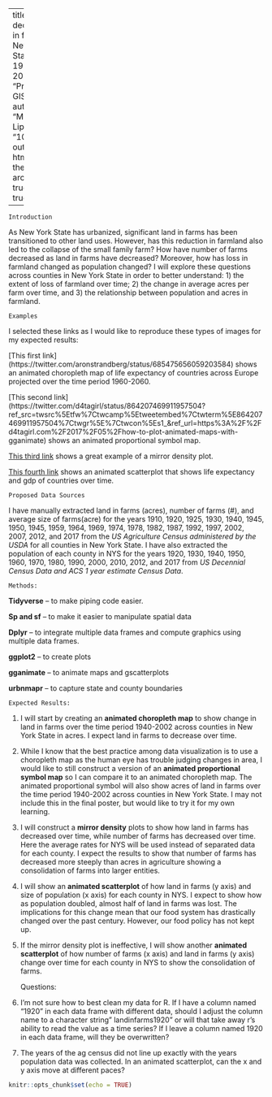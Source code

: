 
---
title: "The decline of land in farms in New York State between 1920 and 2017"
subtitle: "Proposal for GIS 511"
author: "Micaela Lipman"
date: "10/16/2021"
output: html_document
theme: architect
toc: true
toc_float: true

---


    Introduction 
As New York State has urbanized, significant land in farms has been transitioned to other land uses. However, has this reduction in farmland also led to the collapse of the small family farm? How have number of farms decreased as land in farms have decreased? Moreover, how has loss in farmland changed as population changed? I will explore these questions across counties in New York State in order to better understand: 1) the extent of loss of farmland over time; 2) the change in average acres per farm over time, and 3) the relationship between population and acres in farmland. 

    Examples
I selected these links as I would like to reproduce these types of images for my expected results: 

[This first link] (https://twitter.com/aronstrandberg/status/685475656059203584) shows an animated choropleth map of life expectancy of countries across Europe projected over the time period 1960-2060. 
 
[This second link] (https://twitter.com/d4tagirl/status/864207469911957504?ref_src=twsrc%5Etfw%7Ctwcamp%5Etweetembed%7Ctwterm%5E864207469911957504%7Ctwgr%5E%7Ctwcon%5Es1_&ref_url=https%3A%2F%2Fd4tagirl.com%2F2017%2F05%2Fhow-to-plot-animated-maps-with-gganimate) shows an animated proportional symbol map. 
 
[This third link](https://www.r-graph-gallery.com/density_mirror_ggplot2.html) shows a great example of a mirror density plot. 
 
[This fourth link](https://images.app.goo.gl/JDJ7CJNzwT2fBXz78) shows an animated scatterplot that shows life expectancy and gdp of countries over time. 


    Proposed Data Sources
I have manually extracted land in farms (acres), number of farms (#), and average size of farms(acre) for the years 1910, 1920, 1925, 1930, 1940, 1945, 1950, 1945, 1959, 1964, 1969, 1974, 1978, 1982, 1987, 1992, 1997, 2002, 2007, 2012, and 2017 from the *US Agriculture Census administered by the USDA* for all counties in New York State. I have also extracted the population of each county in NYS for the years 1920, 1930, 1940, 1950, 1960, 1970, 1980, 1990, 2000, 2010, 2012, and 2017 from *US Decennial Census Data and ACS 1 year estimate Census Data*. 

  
    Methods: 
**Tidyverse** – to make piping code easier. 

**Sp and sf** – to make it easier to manipulate spatial data 

**Dplyr** – to integrate multiple data frames and compute graphics using multiple data frames. 

**ggplot2** – to create plots 

**gganimate** – to animate maps and gscatterplots

**urbnmapr** – to capture state and county boundaries

    Expected Results: 
1.	I will start by creating an **animated choropleth map** to show change in land in farms over the time period 1940-2002 across counties in New York State in acres. I expect land in farms to decrease over time. 
  
2.	While I know that the best practice among data visualization is to use a choropleth map as the human eye has trouble judging changes in area, I would like to still construct a version of an **animated proportional symbol map** so I can compare it to an animated choropleth map. The animated proportional symbol will also show acres of land in farms over the time period 1940-2002 across counties in New York State. I may not include this in the final poster, but would like to try it for my own learning. 

3.	I will construct a **mirror density** plots to show how  land in farms has decreased over time, while number of farms has decreased over time. Here the average rates for NYS will be used instead of separated data for each county. I expect the results to show that number of farms has decreased more steeply than acres in agriculture showing a consolidation of farms into larger entities. 

4.	I will show an **animated scatterplot** of how land in farms (y axis) and size of population (x axis) for each county in NYS. I expect to show how as population doubled, almost half of land in farms was lost. The implications for this change mean that our food system has drastically changed over the past century. However, our food policy has not kept up. 

5.	If the mirror density plot is ineffective, I will show another **animated scatterplot** of how number of farms (x axis) and land in farms (y axis) change over time for each county in NYS to show the consolidation of farms. 


    Questions: 
  1.	I’m not sure how to best clean my data for R. If I have a column named “1920” in each data frame with different data, should I adjust the column name to a character string” landinfarms1920” or will that take away r’s ability to read the value as a time series? If I leave a column named 1920 in each data frame, will they be overwritten?
  
  2.	The years of the ag census did not line up exactly with the years population data was collected. In an animated scatterplot, can the x and y axis move at different paces? 
  
  
```r
knitr::opts_chunk$set(echo = TRUE)



```



